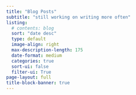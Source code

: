 ```yaml
---
title: "Blog Posts"
subtitle: "still working on writing more often"
listing:
  # contents: blog
  sort: "date desc"
  type: default
  image-align: right
  max-description-length: 175
  date-format: medium
  categories: true
  sort-ui: false
  filter-ui: True
page-layout: full
title-block-banner: true
---
```


